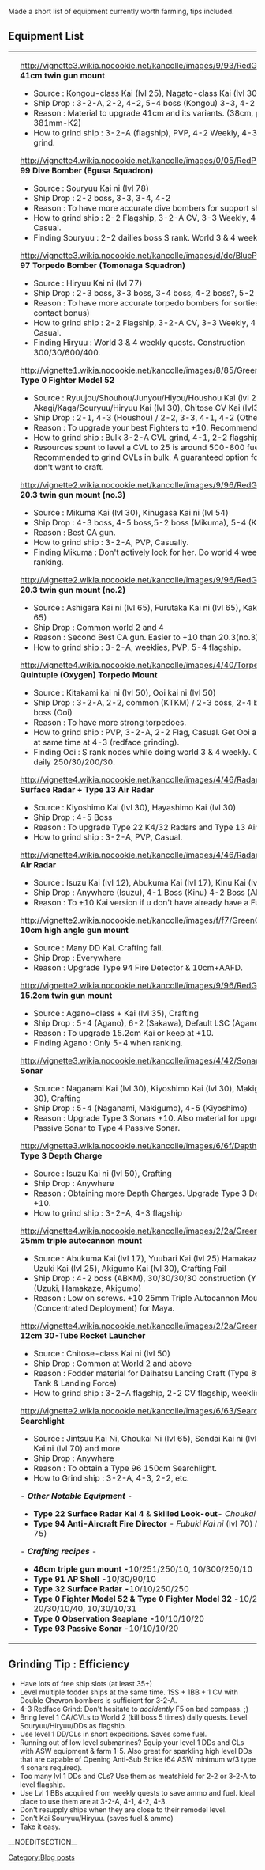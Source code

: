 Made a short list of equipment currently worth farming, tips included.


==Equipment List==

{|
|-
|
|
http://vignette3.wikia.nocookie.net/kancolle/images/9/93/RedGunHeavy.png '''41cm twin gun mount'''
*Source : Kongou-class Kai (lvl 25), Nagato-class Kai (lvl 30)
*Ship Drop : 3-2-A, 2-2, 4-2, 5-4 boss (Kongou) 3-3, 4-2 boss (Nagato)
*Reason : Material to upgrade 41cm and its variants. (38cm, proto46cm, 381mm-K2)
*How to grind ship : 3-2-A (flagship), PVP, 4-2 Weekly, 4-3 BB for DD grind.


http://vignette4.wikia.nocookie.net/kancolle/images/0/05/RedPlane.png '''Type 99 Dive Bomber (Egusa Squadron)'''
*Source : Souryuu Kai ni (lvl 78)
*Ship Drop : 2-2 boss, 3-3, 3-4, 4-2
*Reason : To have more accurate dive bombers for support shelling.
*How to grind ship : 2-2 Flagship, 3-2-A CV, 3-3 Weekly, 4-2 Weekly. Casual.
*Finding Souryuu : 2-2 dailies boss S rank. World 3 & 4 weekly quests.


http://vignette3.wikia.nocookie.net/kancolle/images/d/dc/BluePlane.png '''Type 97 Torpedo Bomber (Tomonaga Squadron)'''
*Source : Hiryuu Kai ni (lvl 77)
*Ship Drop : 2-3 boss, 3-3 boss, 3-4 boss, 4-2 boss?, 5-2 boss, Crafting.
*Reason : To have more accurate torpedo bombers for sorties. (3 accuracy contact bonus)
*How to grind ship : 2-2 Flagship, 3-2-A CV, 3-3 Weekly, 4-2 Weekly. Casual.
*Finding Hiryuu : World 3 & 4 weekly quests. Construction 300/30/600/400.


http://vignette1.wikia.nocookie.net/kancolle/images/8/85/GreenPlane.png '''Type 0 Fighter Model 52'''
*Source : Ryuujou/Shouhou/Junyou/Hiyou/Houshou Kai (lvl 25), Akagi/Kaga/Souryuu/Hiryuu Kai (lvl 30), Chitose CV Kai (lvl35), Crafting
*Ship Drop :  2-1, 4-3 (Houshou) / 2-2, 3-3, 4-1, 4-2 (Others)
*Reason : To upgrade your best Fighters to +10. Recommended for events.
*How to grind ship : Bulk 3-2-A CVL grind, 4-1, 2-2 flagship.
*Resources spent to level a CVL to 25 is around 500-800 fuel & ammo. Recommended to grind CVLs in bulk. A guaranteed option for those who don't want to craft.


http://vignette2.wikia.nocookie.net/kancolle/images/9/96/RedGunMedium.png '''20.3 twin gun mount (no.3)'''
*Source : Mikuma Kai (lvl 30), Kinugasa Kai ni (lvl 54)
*Ship Drop : 4-3 boss, 4-5 boss,5-2 boss (Mikuma), 5-4 (Kinugasa)
*Reason : Best CA gun.
*How to grind ship : 3-2-A, PVP, Casually.
*Finding Mikuma : Don't actively look for her. Do world 4 weeklies, 5-2 ranking.


http://vignette2.wikia.nocookie.net/kancolle/images/9/96/RedGunMedium.png '''20.3 twin gun mount (no.2)'''
*Source : Ashigara Kai ni (lvl 65), Furutaka Kai ni (lvl 65), Kako Kai ni (lvl 65)
*Ship Drop : Common world 2 and 4
*Reason : Second Best CA gun. Easier to +10 than 20.3(no.3)
*How to grind ship : 3-2-A, weeklies, PVP, 5-4 flagship.


http://vignette4.wikia.nocookie.net/kancolle/images/4/40/Torpedo.png '''61cm Quintuple (Oxygen) Torpedo Mount'''
*Source : Kitakami kai ni (lvl 50), Ooi kai ni (lvl 50)
*Ship Drop : 3-2-A, 2-2, common (KTKM) / 2-3 boss, 2-4 boss, 3-3, 4-2 boss (Ooi)
*Reason : To have more strong torpedoes.
*How to grind ship : PVP, 3-2-A, 2-2 Flag, Casual. Get Ooi and level both at same time at 4-3 (redface grinding).
*Finding Ooi : S rank nodes while doing world 3 & 4 weekly. Construction daily 250/30/200/30.


http://vignette4.wikia.nocookie.net/kancolle/images/4/46/Radar.png '''Type 22 Surface Radar + Type 13 Air Radar'''
*Source : Kiyoshimo Kai (lvl 30), Hayashimo Kai (lvl 30)
*Ship Drop : 4-5 Boss
*Reason : To upgrade Type 22 K4/32 Radars and Type 13 Air Radar Kai.
*How to grind ship : 3-2-A, PVP, Casual.


http://vignette4.wikia.nocookie.net/kancolle/images/4/46/Radar.png '''Type 21 Air Radar'''
*Source : Isuzu Kai (lvl 12), Abukuma Kai (lvl 17), Kinu Kai (lvl 17)
*Ship Drop : Anywhere (Isuzu), 4-1 Boss (Kinu) 4-2 Boss (Abukuma, Kinu)
*Reason : To +10 Kai version if u don't have already have a Fumo Radar.


http://vignette2.wikia.nocookie.net/kancolle/images/f/f7/GreenGunDP.png '''10cm high angle gun mount'''
*Source : Many DD Kai. Crafting fail.
*Ship Drop : Everywhere
*Reason : Upgrade Type 94 Fire Detector & 10cm+AAFD.


http://vignette2.wikia.nocookie.net/kancolle/images/9/96/RedGunMedium.png '''15.2cm twin gun mount'''
*Source : Agano-class + Kai (lvl 35), Crafting
*Ship Drop : 5-4 (Agano), 6-2 (Sakawa), Default LSC (Agano-class)
*Reason : To upgrade 15.2cm Kai or keep at +10.
*Finding Agano : Only 5-4 when ranking.


http://vignette3.wikia.nocookie.net/kancolle/images/4/42/Sonar.png '''Type 3 Sonar'''
*Source : Naganami Kai (lvl 30), Kiyoshimo Kai (lvl 30), Makigumo Kai (lvl 30), Crafting
*Ship Drop : 5-4 (Naganami, Makigumo), 4-5 (Kiyoshimo)
*Reason : Upgrade Type 3 Sonars +10. Also material for upgrading Type 93 Passive Sonar to Type 4 Passive Sonar.


http://vignette3.wikia.nocookie.net/kancolle/images/6/6f/DepthCharge.png '''Type 3 Depth Charge'''
*Source : Isuzu Kai ni (lvl 50), Crafting
*Ship Drop : Anywhere
*Reason : Obtaining more Depth Charges. Upgrade Type 3 Depth Charge +10.
*How to grind ship : 3-2-A, 4-3 flagship


http://vignette4.wikia.nocookie.net/kancolle/images/2/2a/GreenGunMG.png '''25mm triple autocannon mount'''
*Source : Abukuma Kai (lvl 17), Yuubari Kai (lvl 25) Hamakaze Kai (lvl 30), Uzuki Kai (lvl 25), Akigumo Kai (lvl 30), Crafting Fail
*Ship Drop : 4-2 boss (ABKM), 30/30/30/30 construction (YBRI), 5-4 boss (Uzuki, Hamakaze, Akigumo)
*Reason : Low on screws. +10 25mm Triple Autocannon Mount (Concentrated Deployment) for Maya.


http://vignette4.wikia.nocookie.net/kancolle/images/2/2a/GreenGunMG.png '''12cm 30-Tube Rocket Launcher'''
*Source : Chitose-class Kai ni (lvl 50)
*Ship Drop : Common at World 2 and above
*Reason : Fodder material for Daihatsu Landing Craft (Type 89 Medium Tank & Landing Force)
*How to grind ship : 3-2-A flagship, 2-2 CV flagship, weeklies


http://vignette2.wikia.nocookie.net/kancolle/images/6/63/Searchlight.png '''Searchlight'''
*Source : Jintsuu Kai Ni, Choukai Ni (lvl 65), Sendai Kai ni (lvl 60), Ayanami Kai ni (lvl 70) and more
*Ship Drop : Anywhere
*Reason : To obtain a Type 96 150cm Searchlight.
*How to Grind ship : 3-2-A, 4-3, 2-2, etc.


- ''''' Other Notable Equipment''''' -
*'''Type 22 Surface Radar Kai 4''' & '''Skilled Look-out '''- ''Choukai Kai ni'' (lvl 65)
*'''Type 94 Anti-Aircraft Fire Director''' - ''Fubuki Kai ni'' (lvl 70) ''Maya Kai ni'' (lvl 75)


- '''''Crafting recipes''''' -
*'''46cm triple gun mount - '''10/251/250/10, 10/300/250/10'''<br />'''
*'''Type 91 AP Shell - '''10/30/90/10'''<br />'''
*'''Type 32 Surface Radar - '''10/10/250/250'''<br />'''
*'''Type 0 Fighter Model 52 & Type 0 Fighter Model 32 - '''10/20/10/30, 20/30/10/40, 10/30/10/31'''<br />'''
*'''Type 0 Observation Seaplane - '''10/10/10/20'''<br />'''
*'''Type 93 Passive Sonar - '''10/10/10/20'''<br />'''
|}


==Grinding Tip : Efficiency==
*Have lots of free ship slots (at least 35+)
*Level multiple fodder ships at the same time. 1SS + 1BB + 1 CV with Double Chevron bombers is sufficient for 3-2-A.
*4-3 Redface Grind: Don't hesitate to ''accidently'' F5 on bad compass. ;)
*Bring level 1 CA/CVLs to World 2 (kill boss 5 times) daily quests. Level Souryuu/Hiryuu/DDs as flagship.
*Use level 1 DD/CLs in short expeditions. Saves some fuel.
*Running out of low level submarines? Equip your level 1 DDs and CLs with ASW equipment & farm 1-5. Also great for sparkling high level DDs that are capable of Opening Anti-Sub Strike (64 ASW minimum w/3 type 4 sonars required).
*Too many lvl 1 DDs and CLs? Use them as meatshield for 2-2 or 3-2-A to level flagship.
*Use Lvl 1 BBs acquired from weekly quests to save ammo and fuel. Ideal place to use them are at 3-2-A, 4-1, 4-2, 4-3.
*Don't resupply ships when they are close to their remodel level.
*Don't Kai Souryuu/Hiryuu. (saves fuel & ammo)
*Take it easy.
__NOEDITSECTION__
[[Category:Blog posts]]